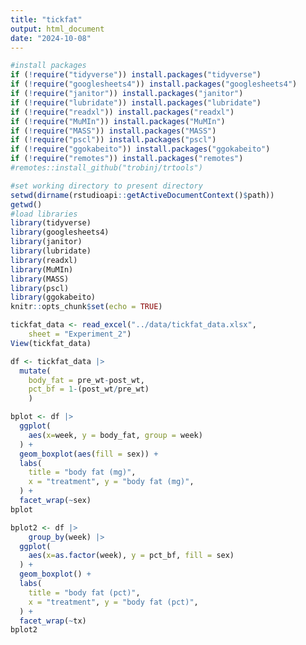 ```yaml
---
title: "tickfat"
output: html_document
date: "2024-10-08"
---
```


```r

#install packages
if (!require("tidyverse")) install.packages("tidyverse")
if (!require("googlesheets4")) install.packages("googlesheets4")
if (!require("janitor")) install.packages("janitor")
if (!require("lubridate")) install.packages("lubridate")
if (!require("readxl")) install.packages("readxl")
if (!require("MuMIn")) install.packages("MuMIn")
if (!require("MASS")) install.packages("MASS")
if (!require("pscl")) install.packages("pscl")
if (!require("ggokabeito")) install.packages("ggokabeito")
if (!require("remotes")) install.packages("remotes")
#remotes::install_github("trobinj/trtools")

#set working directory to present directory
setwd(dirname(rstudioapi::getActiveDocumentContext()$path))
getwd()
#load libraries
library(tidyverse)
library(googlesheets4)
library(janitor)
library(lubridate)
library(readxl)
library(MuMIn)
library(MASS)
library(pscl)
library(ggokabeito)
knitr::opts_chunk$set(echo = TRUE)
```
```r
tickfat_data <- read_excel("../data/tickfat_data.xlsx", 
    sheet = "Experiment_2")
View(tickfat_data)
```
```r
df <- tickfat_data |>
  mutate(
    body_fat = pre_wt-post_wt,
    pct_bf = 1-(post_wt/pre_wt)
    )
```
```r
bplot <- df |>
  ggplot(
    aes(x=week, y = body_fat, group = week)
  ) +
  geom_boxplot(aes(fill = sex)) +
  labs(
    title = "body fat (mg)",
    x = "treatment", y = "body fat (mg)",
  ) +
  facet_wrap(~sex)
bplot

bplot2 <- df |>
    group_by(week) |>
  ggplot(
    aes(x=as.factor(week), y = pct_bf, fill = sex)
  ) +
  geom_boxplot() +
  labs(
    title = "body fat (pct)",
    x = "treatment", y = "body fat (pct)",
  ) +
  facet_wrap(~tx)
bplot2
```

